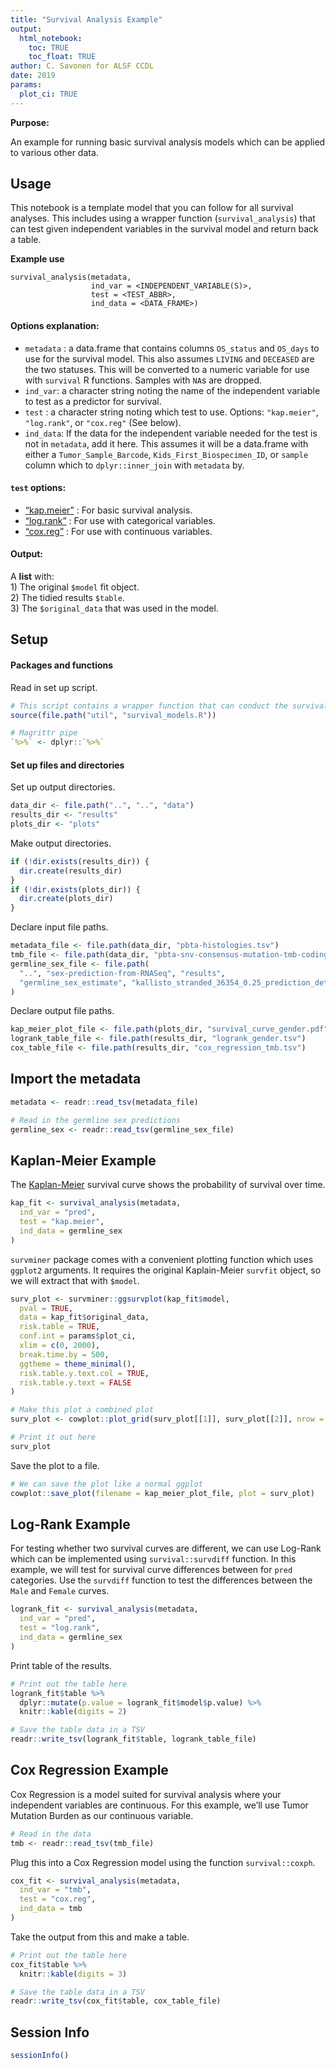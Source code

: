 ```yaml
---
title: "Survival Analysis Example"
output: 
  html_notebook:
    toc: TRUE
    toc_float: TRUE
author: C. Savonen for ALSF CCDL
date: 2019
params:
  plot_ci: TRUE
---
```


**Purpose:** 

An example for running basic survival analysis models which can be applied to 
various other data. 

## Usage 

This notebook is a template model that you can follow for all survival analyses. 
This includes using a wrapper function (`survival_analysis`) that can test given 
independent variables in the survival model and return back a table. 

**Example use**

```
survival_analysis(metadata, 
                  ind_var = <INDEPENDENT_VARIABLE(S)>, 
                  test = <TEST_ABBR>, 
                  ind_data = <DATA_FRAME>)
```

#### Options explanation:

- `metadata` : a data.frame that contains columns `OS_status` and `OS_days` to use 
             for the survival model. This also assumes `LIVING` and `DECEASED`
             are the two statuses. This will be converted to a numeric variable 
             for use with `survival` R functions. Samples with `NA`s are dropped.
- `ind_var`: a character string noting the name of the independent variable to 
             test as a predictor for survival. 
-  `test`  : a character string noting which test to use. Options: `"kap.meier"`, 
             `"log.rank"`, or `"cox.reg"` (See below).
- `ind_data`: If the data for the independent variable needed for the test is not
              in `metadata`, add it here. This assumes it will be a data.frame with 
              either a `Tumor_Sample_Barcode`, `Kids_First_Biospecimen_ID`, or 
              `sample` column which to `dplyr::inner_join` with `metadata` by. 
  
  
#### `test` options:  
- ["kap.meier"](#kaplan-meier-example) : For basic survival analysis.  
- ["log.rank"](#log-rank-example) : For use with categorical variables.  
- ["cox.reg"](#cox-regression-example) : For use with continuous variables.  
  
  
#### Output: 

A **list** with:   
  1) The original `$model` fit object.  
  2) The tidied results `$table`.  
  3) The `$original_data` that was used in the model.  
  

## Setup

#### Packages and functions

Read in set up script.

```r
# This script contains a wrapper function that can conduct the survival analyses
source(file.path("util", "survival_models.R"))

# Magrittr pipe
`%>%` <- dplyr::`%>%`
```

#### Set up files and directories

Set up output directories. 

```r
data_dir <- file.path("..", "..", "data")
results_dir <- "results"
plots_dir <- "plots"
```

Make output directories.

```r
if (!dir.exists(results_dir)) {
  dir.create(results_dir)
}
if (!dir.exists(plots_dir)) {
  dir.create(plots_dir)
}
```

Declare input file paths. 

```r
metadata_file <- file.path(data_dir, "pbta-histologies.tsv")
tmb_file <- file.path(data_dir, "pbta-snv-consensus-mutation-tmb-coding.tsv")
germline_sex_file <- file.path(
  "..", "sex-prediction-from-RNASeq", "results",
  "germline_sex_estimate", "kallisto_stranded_36354_0.25_prediction_details.tsv"
)
```

Declare output file paths. 

```r
kap_meier_plot_file <- file.path(plots_dir, "survival_curve_gender.pdf")
logrank_table_file <- file.path(results_dir, "logrank_gender.tsv")
cox_table_file <- file.path(results_dir, "cox_regression_tmb.tsv")
```

## Import the metadata

```r
metadata <- readr::read_tsv(metadata_file)
```

```r
# Read in the germline sex predictions
germline_sex <- readr::read_tsv(germline_sex_file)
```

## Kaplan-Meier Example

The [Kaplan-Meier](https://www.ncbi.nlm.nih.gov/pmc/articles/PMC3059453/) 
survival curve shows the probability of survival over time.

```r
kap_fit <- survival_analysis(metadata,
  ind_var = "pred",
  test = "kap.meier",
  ind_data = germline_sex
)
```

`survminer` package comes with a convenient plotting function which uses `ggplot2`
arguments. 
It requires the original Kaplain-Meier `survfit` object, so we will extract that with `$model`.

```r
surv_plot <- survminer::ggsurvplot(kap_fit$model,
  pval = TRUE,
  data = kap_fit$original_data,
  risk.table = TRUE,
  conf.int = params$plot_ci,
  xlim = c(0, 2000),
  break.time.by = 500,
  ggtheme = theme_minimal(),
  risk.table.y.text.col = TRUE,
  risk.table.y.text = FALSE
)

# Make this plot a combined plot
surv_plot <- cowplot::plot_grid(surv_plot[[1]], surv_plot[[2]], nrow = 2, rel_heights = c(2.5, 1))

# Print it out here
surv_plot
```

Save the plot to a file. 

```r
# We can save the plot like a normal ggplot
cowplot::save_plot(filename = kap_meier_plot_file, plot = surv_plot)
```

## Log-Rank Example

For testing whether two survival curves are different, we can use Log-Rank which
can be implemented using `survival::survdiff` function. 
In this example, we will test for survival curve differences between for 
`pred` categories. 
Use the `survdiff` function to test the differences between the `Male` and `Female` 
curves.

```r
logrank_fit <- survival_analysis(metadata,
  ind_var = "pred",
  test = "log.rank",
  ind_data = germline_sex
)
```

Print table of the results.

```r
# Print out the table here
logrank_fit$table %>%
  dplyr::mutate(p.value = logrank_fit$model$p.value) %>%
  knitr::kable(digits = 2)
```

```r
# Save the table data in a TSV
readr::write_tsv(logrank_fit$table, logrank_table_file)
```

## Cox Regression Example

Cox Regression is a model suited for survival analysis where your independent 
variables are continuous. 
For this example, we'll use Tumor Mutation Burden as our continuous variable. 

```r
# Read in the data
tmb <- readr::read_tsv(tmb_file)
```

Plug this into a Cox Regression model using the function `survival::coxph`. 

```r
cox_fit <- survival_analysis(metadata,
  ind_var = "tmb",
  test = "cox.reg",
  ind_data = tmb
)
```

Take the output from this and make a table. 

```r
# Print out the table here
cox_fit$table %>%
  knitr::kable(digits = 3)
```

```r
# Save the table data in a TSV
readr::write_tsv(cox_fit$table, cox_table_file)
```

## Session Info

```r
sessionInfo()
```
